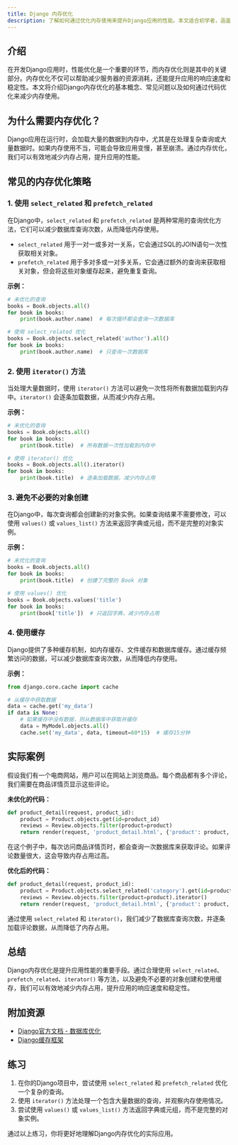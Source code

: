 ```yaml
---
title: Django 内存优化
description: 了解如何通过优化内存使用来提升Django应用的性能。本文适合初学者，涵盖内存优化的基本概念、实际案例和代码示例。
---
```


## 介绍

在开发Django应用时，性能优化是一个重要的环节，而内存优化则是其中的关键部分。内存优化不仅可以帮助减少服务器的资源消耗，还能提升应用的响应速度和稳定性。本文将介绍Django内存优化的基本概念、常见问题以及如何通过代码优化来减少内存使用。

## 为什么需要内存优化？

Django应用在运行时，会加载大量的数据到内存中，尤其是在处理复杂查询或大量数据时。如果内存使用不当，可能会导致应用变慢，甚至崩溃。通过内存优化，我们可以有效地减少内存占用，提升应用的性能。

## 常见的内存优化策略

### 1. 使用 `select_related` 和 `prefetch_related`

在Django中，`select_related` 和 `prefetch_related` 是两种常用的查询优化方法，它们可以减少数据库查询次数，从而降低内存使用。

- `select_related` 用于一对一或多对一关系，它会通过SQL的JOIN语句一次性获取相关对象。
- `prefetch_related` 用于多对多或一对多关系，它会通过额外的查询来获取相关对象，但会将这些对象缓存起来，避免重复查询。

**示例：**

```python
# 未优化的查询
books = Book.objects.all()
for book in books:
    print(book.author.name)  # 每次循环都会查询一次数据库

# 使用 select_related 优化
books = Book.objects.select_related('author').all()
for book in books:
    print(book.author.name)  # 只查询一次数据库
```

### 2. 使用 `iterator()` 方法

当处理大量数据时，使用 `iterator()` 方法可以避免一次性将所有数据加载到内存中。`iterator()` 会逐条加载数据，从而减少内存占用。

**示例：**

```python
# 未优化的查询
books = Book.objects.all()
for book in books:
    print(book.title)  # 所有数据一次性加载到内存中

# 使用 iterator() 优化
books = Book.objects.all().iterator()
for book in books:
    print(book.title)  # 逐条加载数据，减少内存占用
```

### 3. 避免不必要的对象创建

在Django中，每次查询都会创建新的对象实例。如果查询结果不需要修改，可以使用 `values()` 或 `values_list()` 方法来返回字典或元组，而不是完整的对象实例。

**示例：**

```python
# 未优化的查询
books = Book.objects.all()
for book in books:
    print(book.title)  # 创建了完整的 Book 对象

# 使用 values() 优化
books = Book.objects.values('title')
for book in books:
    print(book['title'])  # 只返回字典，减少内存占用
```

### 4. 使用缓存

Django提供了多种缓存机制，如内存缓存、文件缓存和数据库缓存。通过缓存频繁访问的数据，可以减少数据库查询次数，从而降低内存使用。

**示例：**

```python
from django.core.cache import cache

# 从缓存中获取数据
data = cache.get('my_data')
if data is None:
    # 如果缓存中没有数据，则从数据库中获取并缓存
    data = MyModel.objects.all()
    cache.set('my_data', data, timeout=60*15)  # 缓存15分钟
```

## 实际案例

假设我们有一个电商网站，用户可以在网站上浏览商品。每个商品都有多个评论，我们需要在商品详情页显示这些评论。

**未优化的代码：**

```python
def product_detail(request, product_id):
    product = Product.objects.get(id=product_id)
    reviews = Review.objects.filter(product=product)
    return render(request, 'product_detail.html', {'product': product, 'reviews': reviews})
```

在这个例子中，每次访问商品详情页时，都会查询一次数据库来获取评论。如果评论数量很大，这会导致内存占用过高。

**优化后的代码：**

```python
def product_detail(request, product_id):
    product = Product.objects.select_related('category').get(id=product_id)
    reviews = Review.objects.filter(product=product).iterator()
    return render(request, 'product_detail.html', {'product': product, 'reviews': reviews})
```

通过使用 `select_related` 和 `iterator()`，我们减少了数据库查询次数，并逐条加载评论数据，从而降低了内存占用。

## 总结

Django内存优化是提升应用性能的重要手段。通过合理使用 `select_related`、`prefetch_related`、`iterator()` 等方法，以及避免不必要的对象创建和使用缓存，我们可以有效地减少内存占用，提升应用的响应速度和稳定性。

## 附加资源

- [Django官方文档 - 数据库优化](https://docs.djangoproject.com/en/stable/topics/db/optimization/)
- [Django缓存框架](https://docs.djangoproject.com/en/stable/topics/cache/)

## 练习

1. 在你的Django项目中，尝试使用 `select_related` 和 `prefetch_related` 优化一个复杂的查询。
2. 使用 `iterator()` 方法处理一个包含大量数据的查询，并观察内存使用情况。
3. 尝试使用 `values()` 或 `values_list()` 方法返回字典或元组，而不是完整的对象实例。

通过以上练习，你将更好地理解Django内存优化的实际应用。